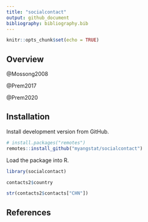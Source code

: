 ```yaml
---
title: "socialcontact"
output: github_document
bibliography: bibliography.bib
---
```


```r
knitr::opts_chunk$set(echo = TRUE)
```

## Overview

@Mossong2008

@Prem2017

@Prem2020

## Installation

Install development version from GitHub.

```r
# install.packages("remotes")
remotes::install_github("myangstat/socialcontact")
```

Load the package into R.

```r
library(socialcontact)
```

```r
contacts2$country
```

```r
str(contacts2$contacts["CHN"])
```

## References
